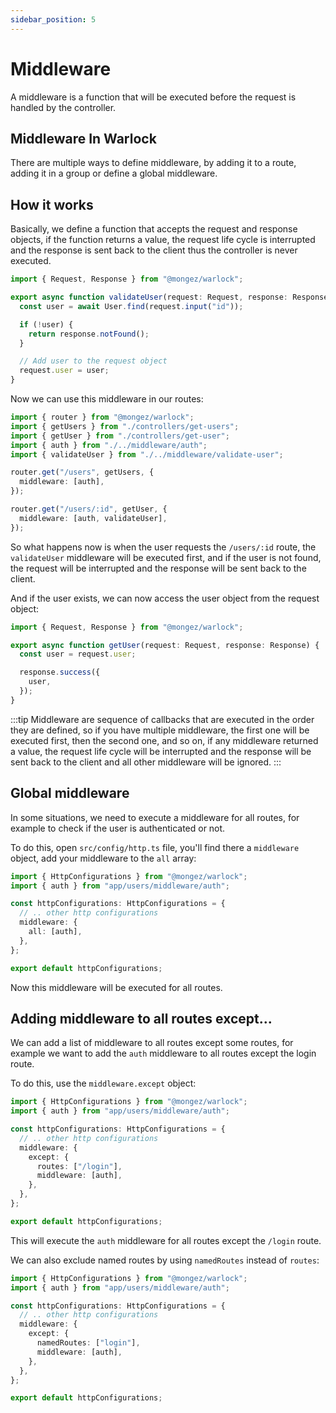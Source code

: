 ```yaml
---
sidebar_position: 5
---
```


# Middleware

A middleware is a function that will be executed before the request is handled by the controller.

## Middleware In Warlock

There are multiple ways to define middleware, by adding it to a route, adding it in a group or define a global middleware.

## How it works

Basically, we define a function that accepts the request and response objects, if the function returns a value, the request life cycle is interrupted and the response is sent back to the client thus the controller is never executed.

```ts title="src/app/users/middleware/validate-user.ts"
import { Request, Response } from "@mongez/warlock";

export async function validateUser(request: Request, response: Response) {
  const user = await User.find(request.input("id"));

  if (!user) {
    return response.notFound();
  }

  // Add user to the request object
  request.user = user;
}
```

Now we can use this middleware in our routes:

```ts {5,12} title="src/app/users/routes.ts"
import { router } from "@mongez/warlock";
import { getUsers } from "./controllers/get-users";
import { getUser } from "./controllers/get-user";
import { auth } from "./../middleware/auth";
import { validateUser } from "./../middleware/validate-user";

router.get("/users", getUsers, {
  middleware: [auth],
});

router.get("/users/:id", getUser, {
  middleware: [auth, validateUser],
});
```

So what happens now is when the user requests the `/users/:id` route, the `validateUser` middleware will be executed first, and if the user is not found, the request will be interrupted and the response will be sent back to the client.

And if the user exists, we can now access the user object from the request object:

```ts {2} title="src/app/users/controllers/get-user.ts"
import { Request, Response } from "@mongez/warlock";

export async function getUser(request: Request, response: Response) {
  const user = request.user;

  response.success({
    user,
  });
}
```

:::tip
Middleware are sequence of callbacks that are executed in the order they are defined, so if you have multiple middleware, the first one will be executed first, then the second one, and so on, if any middleware returned a value, the request life cycle will be interrupted and the response will be sent back to the client and all other middleware will be ignored.
:::

## Global middleware

In some situations, we need to execute a middleware for all routes, for example to check if the user is authenticated or not.

To do this, open `src/config/http.ts` file, you'll find there a `middleware` object, add your middleware to the `all` array:

```ts {2,7} title="src/config/http.ts"
import { HttpConfigurations } from "@mongez/warlock";
import { auth } from "app/users/middleware/auth";

const httpConfigurations: HttpConfigurations = {
  // .. other http configurations
  middleware: {
    all: [auth],
  },
};

export default httpConfigurations;
```

Now this middleware will be executed for all routes.

## Adding middleware to all routes except...

We can add a list of middleware to all routes except some routes, for example we want to add the `auth` middleware to all routes except the login route.

To do this, use the `middleware.except` object:

```ts {2,7} title="src/config/http.ts"
import { HttpConfigurations } from "@mongez/warlock";
import { auth } from "app/users/middleware/auth";

const httpConfigurations: HttpConfigurations = {
  // .. other http configurations
  middleware: {
    except: {
      routes: ["/login"],
      middleware: [auth],
    },
  },
};

export default httpConfigurations;
```

This will execute the `auth` middleware for all routes except the `/login` route.

We can also exclude named routes by using `namedRoutes` instead of `routes`:

```ts {2,7} title="src/config/http.ts"
import { HttpConfigurations } from "@mongez/warlock";
import { auth } from "app/users/middleware/auth";

const httpConfigurations: HttpConfigurations = {
  // .. other http configurations
  middleware: {
    except: {
      namedRoutes: ["login"],
      middleware: [auth],
    },
  },
};

export default httpConfigurations;
```
